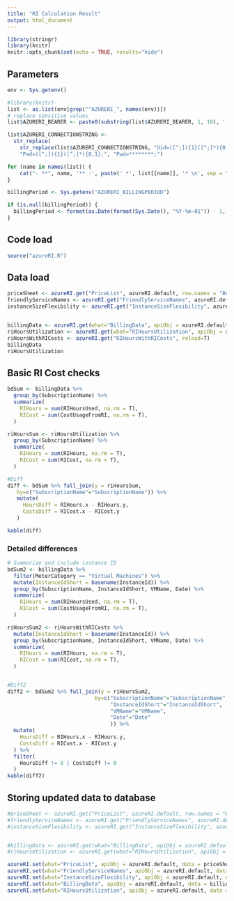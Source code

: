 ```yaml
---
title: "RI Calculation Result"
output: html_document
---
```


```r
library(stringr)
library(knitr)
knitr::opts_chunk$set(echo = TRUE, results="hide")

```

## Parameters

```r
env <- Sys.getenv()

#library(knitr)
list <- as.list(env[grep("^AZURERI_", names(env))])
# replace sensitive values
list$AZURERI_BEARER <- paste0(substring(list$AZURERI_BEARER, 1, 10), '.. ..', substring(list$AZURERI_BEARER, first=nchar(list$AZURERI_BEARER)-10))

list$AZURERI_CONNECTIONSTRING <- 
  str_replace(
    str_replace(list$AZURERI_CONNECTIONSTRING, "Uid=([^;]){1}([^;]*){0,1};", "Uid=\\1*******;"),
    "Pwd=([^;]){1}([^;]*){0,1};", "Pwd=********;")

for (name in names(list)) {
    cat("- **", name, '** :', paste(' *', list[[name]], '* \n', sep = ""), sep = "")
}

billingPeriod <- Sys.getenv("AZURERI_BILLINGPERIOD")

if (is.null(billingPeriod)) {
  billingPeriod <- format(as.Date(format(Sys.Date(), "%Y-%m-01")) - 1, "%Y%m")
}

```

## Code load
```r
source("azureRI.R")

```
## Data load
```r

priceSheet <- azureRI.get("PriceList", azureRI.default, row.names = "BusinessKey") 
friendlyServiceNames <- azureRI.get("FriendlyServiceNames", azureRI.default, row.names = "BusinessKey")
instanceSizeFlexibility <- azureRI.get("InstanceSizeFlexibility", azureRI.default, row.names = "BusinessKey")


billingData <- azureRI.get(what="BillingData", apiObj = azureRI.default, row.names = "BusinessKey", reload=T)
riHoursUtilization <- azureRI.get(what="RIHoursUtilization", apiObj = azureRI.default, row.names = "BusinessKey", reload=T)
riHoursWithRICosts <- azureRI.get("RIHoursWithRICosts", reload=T) 
billingData
riHoursUtilization
```
## Basic RI Cost checks
```r
bdSum <- billingData %>% 
  group_by(SubscriptionName) %>% 
  summarize(
    RIHours = sum(RIHoursUsed, na.rm = T),
    RICost = sum(CostUsageFromRI, na.rm = T),
  )

riHoursSum <- riHoursUtilization %>% 
  group_by(SubscriptionName) %>% 
  summarize(
    RIHours = sum(RIHours, na.rm = T),
    RICost = sum(RICost, na.rm = T),
  )

#Diff
diff <- bdSum %>% full_join(y = riHoursSum, 
   by=c("SubscriptionName"="SubscriptionName")) %>%
   mutate(
     HoursDiff = RIHours.x - RIHours.y,
     CostsDiff = RICost.x - RICost.y
   )

kable(diff)
```


### Detailed differences

```r
# Summarize and include instance ID
bdSum2 <- billingData %>% 
  filter(MeterCategory == "Virtual Machines") %>%
  mutate(InstanceIdShort = basename(InstanceId)) %>%
  group_by(SubscriptionName, InstanceIdShort, VMName, Date) %>% 
  summarize(
    RIHours = sum(RIHoursUsed, na.rm = T),
    RICost = sum(CostUsageFromRI, na.rm = T),
  )

riHoursSum2 <- riHoursWithRICosts %>%
  mutate(InstanceIdShort = basename(InstanceId)) %>%
  group_by(SubscriptionName, InstanceIdShort, VMName, Date) %>% 
  summarize(
    RIHours = sum(RIHours, na.rm = T),
    RICost = sum(RICost, na.rm = T),
  )


#Diff2
diff2 <- bdSum2 %>% full_join(y = riHoursSum2, 
                            by=c("SubscriptionName"="SubscriptionName", 
                                 "InstanceIdShort"="InstanceIdShort",
                                 "VMName"="VMName",
                                 "Date"="Date"
                                 )) %>%
  mutate(
    HoursDiff = RIHours.x - RIHours.y,
    CostsDiff = RICost.x - RICost.y
  ) %>%
  filter(
    HoursDiff != 0 | CostsDiff != 0
  )
kable(diff2)
```

## Storing updated data to database


```r

#priceSheet <- azureRI.get("PriceList", azureRI.default, row.names = "BusinessKey", reload=T) 
#friendlyServiceNames <- azureRI.get("FriendlyServiceNames", azureRI.default, row.names = "BusinessKey", reload=T)
#instanceSizeFlexibility <- azureRI.get("InstanceSizeFlexibility", azureRI.default, row.names = "BusinessKey", reload=T)


#billingData <- azureRI.get(what="BillingData", apiObj = azureRI.default, row.names = "BusinessKey", reload=T)
#riHoursUtilization <- azureRI.get(what="RIHoursUtilization", apiObj = azureRI.default, row.names = "BusinessKey", reload=T)  

azureRI.set(what="PriceList", apiObj = azureRI.default, data = priceSheet, billingPeriod = billingPeriod)
azureRI.set(what="FriendlyServiceNames", apiObj = azureRI.default, data = friendlyServiceNames, billingPeriod = billingPeriod)
azureRI.set(what="InstanceSizeFlexibility", apiObj = azureRI.default, data = instanceSizeFlexibility, billingPeriod = billingPeriod)
azureRI.set(what="BillingData", apiObj = azureRI.default, data = billingData, billingPeriod = billingPeriod)
azureRI.set(what="RIHoursUtilization", apiObj = azureRI.default, data = riHoursUtilization, billingPeriod = billingPeriod)

```